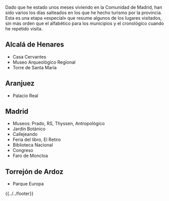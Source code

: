 <noinclude>{{header|1=Etapa 5: Madrid}}</noinclude>

{{madrid-header}}

Dado que he estado unos meses viviendo en la Comunidad de Madrid, han sido varios los días salteados en los que he hecho turismo por la provincia. Esta es una etapa «especial» que resume algunos de los lugares visitados, sin más orden que el alfabético para los municipios y el cronológico cuando he repetido visita.

== Alcalá de Henares ==

* Casa Cervantes
* Museo Arqueológico Regional
* Torre de Santa María

== Aranjuez ==

* Palacio Real

== Madrid ==

* Museos: Prado, RS, Thyssen, Antropológico
* Jardín Botánico
* Callejeando
* Feria del libro, El Retiro
* Biblioteca Nacional
* Congreso
* Faro de Moncloa

== Torrejón de Ardoz ==

* Parque Europa

<!--{{galeria-etapa|1=|2=|3=|4=}}-->

<noinclude>{{navbox-etapa|pre-wiki=guadalajara|pre-etapa=Etapa 4: Guadalajara|etapa=Etapa 5: Madrid|sig-wiki=cuenca|sig-etapa=Etapa 6: Cuenca}}</noinclude>

<noinclude>{{../../footer}}</noinclude>
